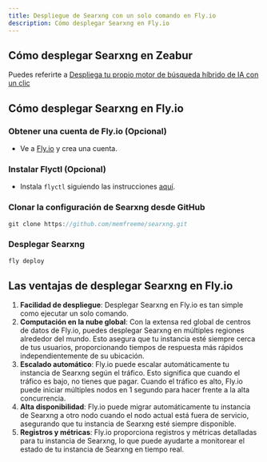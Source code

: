 ```yaml
---
title: Despliegue de Searxng con un solo comando en Fly.io
description: Cómo desplegar Searxng en Fly.io
---
```


## Cómo desplegar Searxng en Zeabur

Puedes referirte a [Despliega tu propio motor de búsqueda híbrido de IA con un clic](/docs/one-click-deploy-ai-search)

## Cómo desplegar Searxng en Fly.io

<Steps>

### Obtener una cuenta de Fly.io (Opcional)

-   Ve a [Fly.io](https://fly.io) y crea una cuenta.

### Instalar Flyctl (Opcional)

-   Instala `flyctl` siguiendo las instrucciones [aquí](https://fly.io/docs/flyctl/install/).

### Clonar la configuración de Searxng desde GitHub

```js
git clone https://github.com/memfreeme/searxng.git
```

### Desplegar Searxng

```js
fly deploy
```

</Steps>

## Las ventajas de desplegar Searxng en Fly.io

1. **Facilidad de despliegue**: Desplegar Searxng en Fly.io es tan simple como ejecutar un solo comando.
2. **Computación en la nube global**: Con la extensa red global de centros de datos de Fly.io, puedes desplegar Searxng en múltiples regiones alrededor del mundo. Esto asegura que tu instancia esté siempre cerca de tus usuarios, proporcionando tiempos de respuesta más rápidos independientemente de su ubicación.
3. **Escalado automático**: Fly.io puede escalar automáticamente tu instancia de Searxng según el tráfico. Esto significa que cuando el tráfico es bajo, no tienes que pagar. Cuando el tráfico es alto, Fly.io puede iniciar múltiples nodos en 1 segundo para hacer frente a la alta concurrencia.
4. **Alta disponibilidad**: Fly.io puede migrar automáticamente tu instancia de Searxng a otro nodo cuando el nodo actual está fuera de servicio, asegurando que tu instancia de Searxng esté siempre disponible.
5. **Registros y métricas**: Fly.io proporciona registros y métricas detalladas para tu instancia de Searxng, lo que puede ayudarte a monitorear el estado de tu instancia de Searxng en tiempo real.